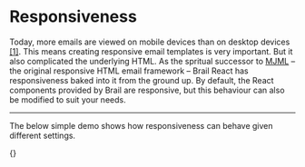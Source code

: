 
# Responsiveness

Today, more emails are viewed on mobile devices than on desktop devices [[1]](https://blog.hubspot.com/marketing/email-marketing-stats#mobile). This means creating responsive email templates is very important. But it also complicated the underlying HTML. As the spritual successor to [MJML](https://mjml.io/) – the original responsive HTML email framework – Brail React has responsiveness baked into it from the ground up. By default, the React components provided by Brail are responsive, but this behaviour can also be modified to suit your needs.

---

<Callout>
	The below simple demo shows how responsiveness can behave given different settings.
</Callout>

<br/>

{<ResponsivenessDemo />}